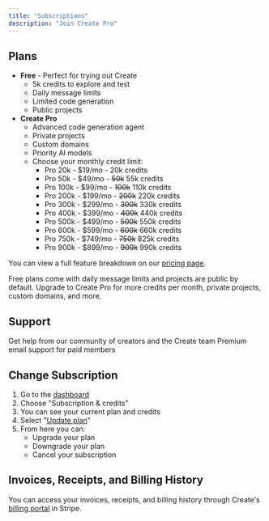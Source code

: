 ```yaml
---
title: "Subscriptions"
description: "Join Create Pro"
---
```


## Plans

- **Free** - Perfect for trying out Create
  - 5k credits to explore and test
  - Daily message limits
  - Limited code generation
  - Public projects
- **Create Pro**
  - Advanced code generation agent
  - Private projects
  - Custom domains
  - Priority AI models
  - Choose your monthly credit limit:
    - Pro 20k - \$19/mo - 20k credits
    - Pro 50k - \$49/mo - ~~50k~~ 55k credits
    - Pro 100k - \$99/mo - ~~100k~~ 110k credits
    - Pro 200k - \$199/mo - ~~200k~~ 220k credits
    - Pro 300k - \$299/mo - ~~300k~~ 330k credits
    - Pro 400k - \$399/mo - ~~400k~~ 440k credits
    - Pro 500k - \$499/mo - ~~500k~~ 550k credits
    - Pro 600k - \$599/mo - ~~600k~~ 660k credits
    - Pro 750k - \$749/mo - ~~750k~~ 825k credits
    - Pro 900k - \$899/mo - ~~900k~~ 990k credits

You can view a full feature breakdown on our [pricing page](https://create.xyz/pricing).

<Note>
  Free plans come with daily message limits and projects are public by default. Upgrade to Create Pro for more credits per month, private projects, custom domains, and more.
</Note>

## Support

<Card title="Community Support" icon="discord" href="https://create.xyz/discord">
  Get help from our community of creators and the Create team
</Card>

<Card title="Premium Support" icon="envelope" href="mailto:customers@create.xyz">
  Premium email support for paid members
</Card>

## Change Subscription

1. Go to the [dashboard](https://create.xyz/dashboard)
2. Choose "Subscription & credits"
3. You can see your current plan and credits
4. Select "[Update plan](https://pay.create.xyz/p/login/5kA6oDbVS22c2jedQQ)"
5. From here you can:
   - Upgrade your plan
   - Downgrade your plan
   - Cancel your subscription

## Invoices, Receipts, and Billing History

You can access your invoices, receipts, and billing history through Create's [billing portal](https://pay.create.xyz/p/login/5kA6oDbVS22c2jedQQ) in Stripe.